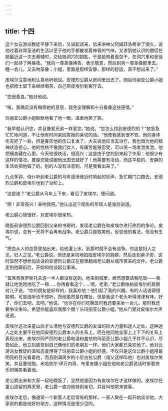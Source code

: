 ```yaml
---
---
---
```

title: 十四
---




这个女云游派教徒平静下来后，又说起话来，后来讲神父阿姆菲洛希讲了很久，说他过着非常圣洁的生活以至于他的手都散发着神香的气味，又讲到她认识的僧侣在她最近这一次去基辅时，交给她洞穴的钥匙，于是她带着面包干，在洞穴里和圣徒们一起待了两昼夜。“我向一尊圣像祷告，表示敬意，然后到另一尊圣像那里去。睡一会儿，又去吻圣像；小姐，里面是那样安静，那样的舒适，真不想出来了。”

皮埃尔注意地和认真地听她说。安德烈公爵从房间里出去了。随后玛丽亚公爵小姐也把修士留下来继续喝茶，自己带皮埃尔到客厅去。

“您很善良。”她对他说。

“唉，我确实没有侮辱她的意思，我完全理解和十分看重这些感情。”

玛丽亚公爵小姐默默地看了他一眼，温柔地笑了笑。

“我早就认识您，并且像爱兄弟一样爱您。”她说。“您怎么找到安德烈的？”她急急忙忙地问道，不让他有时间来回答她的亲切的话。“他使我感到很不安。他的身体冬天好了一些，但是春天他的伤口复发了，大夫说他应当去治疗。我也很为他的精神状态担心。他的性格不像我们女人，有痛苦能够忍受，可以哭一场发泄发泄。他把痛苦藏在心里。今天他很快活，很高兴；这是由于您的到来起了作用：他很少有这样的情况。要是您能说服他出国去就好了！他需要有活动，而这平稳的、安静的生活会把他毁了的。别的人没有注意到，可是我看出来了。”

九点多钟，侍仆听到老公爵的马车逐渐驶近时响起的铃声，急忙朝门口跑去。安德烈公爵和皮埃尔也到了台阶上。

“这是谁？”老公爵从马车上下来，看见了皮埃尔，便问道。

“啊！非常高兴！来吻我吧。”他认出这个陌生的年轻人是谁后说道。

老公爵心情很好，对皮埃尔很亲热。

晚饭前安德烈公爵回到父亲的书房时，发现老公爵在和皮埃尔进行热烈的争论。皮埃尔说，总有一天将不会再有战争。老公爵只是取笑他，反驳他的看法，但没有生气。

“把血从人的血管里抽出来，给他灌上水，到那时就不会有战争。你这是妇人之见，妇人之见。”老公爵说，但还是亲切地拍拍皮埃尔的肩膀，然后走到桌子旁，这时显然不想参加谈话的安德烈公爵正在那里翻阅老公爵从城市带来的文件。老公爵走到他跟前后，开始和他谈起公事来。

“首席贵族罗斯托夫连一半人都没有送到。他来到城里，居然想要请我吃饭——我就让他饱饱地吃了一顿……你再看看这个……喂，老弟，”老公爵拍拍皮埃尔的肩膀对儿子说，“你的朋友是好样的，我喜欢他！他引起了我的兴趣。有的人话说得很聪明，可是连听也不想听，而他虽然是在瞎扯，但是我这个老头听得津津有味。好了，你们去吧，去吧，”他说，“也许在你们吃晚饭时我还要来坐一会儿。那时我还要争论争论。希望你能喜欢我那个傻丫头玛丽亚公爵小姐。”他从门里对皮埃尔大声说道。

皮埃尔这次来童山后才认清他与安德烈公爵的友谊的巨大力量和迷人之处。这种迷人之处主要不在他同安德烈公爵本人的关系上，而在他同他全家上上下下的关系上表现出来。皮埃尔同严厉的老公爵和温和羞怯的玛丽亚公爵小姐几乎并不认识，尽管如此，他立刻感觉到自己像他们的老朋友一样。他们大家都已喜欢他了。他对云游派女教徒的温和态度博得了玛丽亚公爵小姐的好感，不仅只是这位公爵小姐用最明亮的目光看着他，而且刚满周岁的小尼古拉公爵（祖父这样叫他）也对皮埃尔笑笑，并且要他抱。米哈依尔·伊万内奇、布里安娜小姐在他和老公爵说话时带着快乐的微笑看着他。

老公爵出来和大家一起吃晚饭了，显然他是因为有皮埃尔在才这样做的。皮埃尔在童山逗留的两天里，老公爵一直对他特别亲切，并且叫他常来做客。

皮埃尔走后，像通常一个新客人走后常有的那样，一家人聚在一起开始谈论他，大家说的都是他好的地方，这种情况是很少见的。